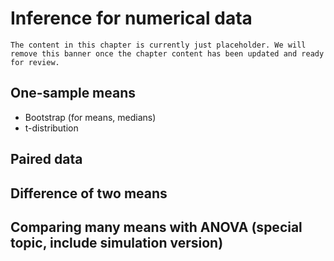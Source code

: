 # Inference for numerical data {#inference-num}

```block2
The content in this chapter is currently just placeholder. We will remove this banner once the chapter content has been updated and ready for review.
```

## One-sample means

- Bootstrap (for means, medians)
- t-distribution

## Paired data {#paired-data}

## Difference of two means

## Comparing many means with ANOVA (special topic, include simulation version)
